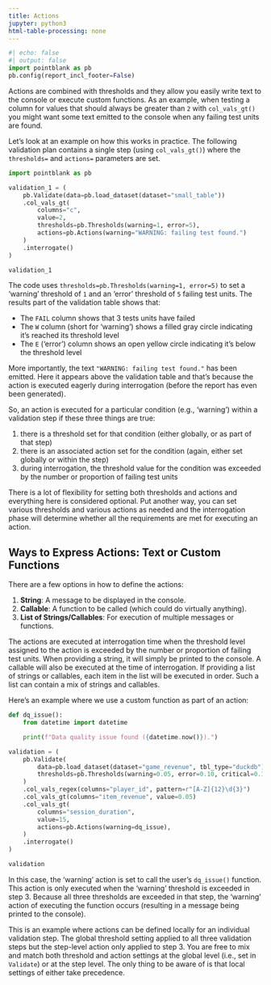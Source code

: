 ```yaml
---
title: Actions
jupyter: python3
html-table-processing: none
---
```


```python
#| echo: false
#| output: false
import pointblank as pb
pb.config(report_incl_footer=False)
```

Actions are combined with thresholds and they allow you easily write text to the console or
execute custom functions. As an example, when testing a column for values that should always be
greater than `2` with `col_vals_gt()` you might want some text emitted to the console when any
failing test units are found.

Let's look at an example on how this works in practice. The following validation plan contains a
single step (using `col_vals_gt()`) where the `thresholds=` and `actions=` parameters are set.

```python
import pointblank as pb

validation_1 = (
    pb.Validate(data=pb.load_dataset(dataset="small_table"))
    .col_vals_gt(
        columns="c",
        value=2,
        thresholds=pb.Thresholds(warning=1, error=5),
        actions=pb.Actions(warning="WARNING: failing test found.")
    )
    .interrogate()
)

validation_1
```

The code uses `thresholds=pb.Thresholds(warning=1, error=5)` to set a 'warning' threshold of `1` and
an 'error' threshold of `5` failing test units. The results part of the validation table shows that:

- The `FAIL` column shows that 3 tests units have failed
- The `W` column (short for 'warning') shows a filled gray circle indicating it's reached its
threshold level
- The `E` ('error') column shows an open yellow circle indicating it's below the threshold
level

More importantly, the text `"WARNING: failing test found."` has been emitted. Here it appears above
the validation table and that's because the action is executed eagerly during interrogation
(before the report has even been generated).

So, an action is executed for a particular condition (e.g., 'warning') within a validation step if
these three things are true:

1. there is a threshold set for that condition (either globally, or as part of that step)
2. there is an associated action set for the condition (again, either set globally or within the
step)
3. during interrogation, the threshold value for the condition was exceeded by the number or
proportion of failing test units

There is a lot of flexibility for setting both thresholds and actions and everything here is
considered optional. Put another way, you can set various thresholds and various actions as needed
and the interrogation phase will determine whether all the requirements are met for executing
an action.

## Ways to Express Actions: Text or Custom Functions

There are a few options in how to define the actions:

1. **String**: A message to be displayed in the console.
2. **Callable**: A function to be called (which could do virtually anything).
3. **List of Strings/Callables**: For execution of multiple messages or functions.

The actions are executed at interrogation time when the threshold level assigned to the action
is exceeded by the number or proportion of failing test units. When providing a string, it will
simply be printed to the console. A callable will also be executed at the time of interrogation.
If providing a list of strings or callables, each item in the list will be executed in order.
Such a list can contain a mix of strings and callables.

Here's an example where we use a custom function as part of an action:

```python
def dq_issue():
    from datetime import datetime

    print(f"Data quality issue found ({datetime.now()}).")

validation = (
    pb.Validate(
        data=pb.load_dataset(dataset="game_revenue", tbl_type="duckdb"),
        thresholds=pb.Thresholds(warning=0.05, error=0.10, critical=0.15),
    )
    .col_vals_regex(columns="player_id", pattern=r"[A-Z]{12}\d{3}")
    .col_vals_gt(columns="item_revenue", value=0.05)
    .col_vals_gt(
        columns="session_duration",
        value=15,
        actions=pb.Actions(warning=dq_issue),
    )
    .interrogate()
)

validation
```

In this case, the 'warning' action is set to call the user's `dq_issue()` function. This action is
only executed when the 'warning' threshold is exceeded in step 3. Because all three thresholds are
exceeded in that step, the 'warning' action of executing the function occurs (resulting in a
message being printed to the console).

This is an example where actions can be defined locally for an individual validation step. The
global threshold setting applied to all three validation steps but the step-level action only
applied to step 3. You are free to mix and match both threshold and action settings at the global
level (i.e., set in `Validate`) or at the step level. The only thing to be aware of is that local
settings of either take precedence.
